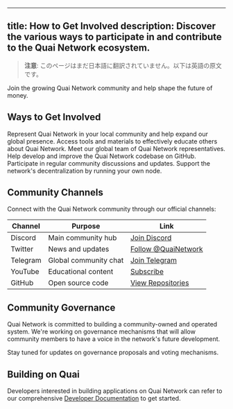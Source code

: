 <!-- AUTO-GENERATED-CONTENT:START (ENGLISH-COPY) -->
---
title: How to Get Involved
description: Discover the various ways to participate in and contribute to the Quai Network ecosystem.
---

> **注意**: このページはまだ日本語に翻訳されていません。以下は英語の原文です。

<Note>
  Join the growing Quai Network community and help shape the future of money.
</Note>

## Ways to Get Involved

<CardGroup cols={2}>
  <Card
    title="Become an Ambassador"
    icon="user-group"
    href="/get-involved/ambassadors"
  >
    Represent Quai Network in your local community and help expand our global presence.
  </Card>
  <Card
    title="Ambassador Resources"
    icon="toolbox"
    href="/get-involved/ambassador-resources"
  >
    Access tools and materials to effectively educate others about Quai Network.
  </Card>
</CardGroup>

<CardGroup cols={2}>
  <Card
    title="Current Ambassadors"
    icon="globe"
    href="/get-involved/active-ambassadors"
  >
    Meet our global team of Quai Network representatives.
  </Card>
  <Card
    title="Contribute to Code"
    icon="code"
    href="https://github.com/dominant-strategies/go-quai"
  >
    Help develop and improve the Quai Network codebase on GitHub.
  </Card>
</CardGroup>

<CardGroup cols={2}>
  <Card
    title="Join Community Calls"
    icon="microphone"
    href="https://discord.gg/quai"
  >
    Participate in regular community discussions and updates.
  </Card>
  <Card
    title="Run a Node"
    icon="server"
    href="/guides/client/node"
  >
    Support the network's decentralization by running your own node.
  </Card>
</CardGroup>

## Community Channels

Connect with the Quai Network community through our official channels:

| Channel | Purpose | Link |
|---------|---------|------|
| Discord | Main community hub | [Join Discord](https://discord.gg/quai) |
| Twitter | News and updates | [Follow @QuaiNetwork](https://twitter.com/QuaiNetwork) |
| Telegram | Global community chat | [Join Telegram](https://t.me/QuaiNetwork) |
| YouTube | Educational content | [Subscribe](https://youtube.com/@QuaiNetwork) |
| GitHub | Open source code | [View Repositories](https://github.com/dominant-strategies) |

## Community Governance

Quai Network is committed to building a community-owned and operated system. We're working on governance mechanisms that will allow community members to have a voice in the network's future development.

Stay tuned for updates on governance proposals and voting mechanisms.


## Building on Quai

Developers interested in building applications on Quai Network can refer to our comprehensive [Developer Documentation](/build) to get started.